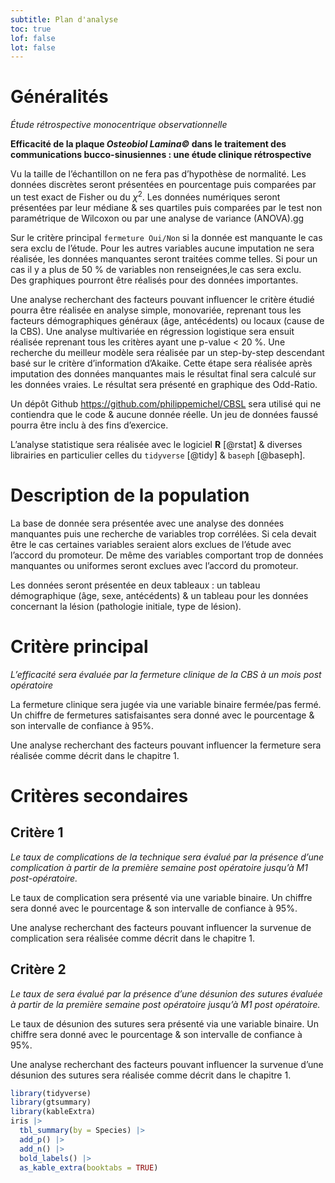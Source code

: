 ```yaml
---
subtitle: Plan d'analyse
toc: true
lof: false
lot: false
---
```



# Généralités

*Étude rétrospective monocentrique observationnelle*

**Efficacité de la plaque *Osteobiol Lamina©* dans le traitement des communications bucco-sinusiennes : une étude clinique rétrospective**

Vu la taille de l'échantillon on ne fera pas d'hypothèse de normalité. Les données discrètes seront présentées en pourcentage puis comparées par un test exact de Fisher ou du $\chi^2$. Les données numériques seront présentées par leur médiane & ses quartiles puis comparées par le test non paramétrique de Wilcoxon ou par une analyse de variance (ANOVA).gg

Sur le critère principal `fermeture Oui/Non` si la donnée est manquante le cas sera exclu de l'étude. Pour les autres variables aucune imputation ne sera réalisée, les données manquantes seront traitées comme telles. Si pour un cas il y a plus de 50 % de variables non renseignées,le cas sera exclu.\
Des graphiques pourront être réalisés pour des données importantes.

Une analyse recherchant des facteurs pouvant influencer le critère étudié pourra être réalisée en analyse simple, monovariée, reprenant tous les facteurs démographiques généraux (âge, antécédents\dots) ou locaux (cause de la CBS\dots). Une analyse multivariée en régression logistique sera ensuit réalisée reprenant tous les critères ayant une p-value \< 20 %. Une recherche du meilleur modèle sera réalisée par un step-by-step descendant basé sur le critère d'information d'Akaike. Cette étape sera réalisée après imputation des données manquantes mais le résultat final sera calculé sur les données vraies. Le résultat sera présenté en graphique des Odd-Ratio.

Un dépôt Github <https://github.com/philippemichel/CBSL> sera utilisé qui ne contiendra que le code & aucune donnée réelle. Un jeu de données faussé pourra être inclu à des fins d'exercice.

L'analyse statistique sera réalisée avec le logiciel **R** [@rstat] & diverses librairies en particulier celles du `tidyverse` [@tidy] & `baseph` [@baseph].

# Description de la population

La base de donnée sera présentée avec une analyse des données manquantes puis une recherche de variables trop corrélées. Si cela devait être le cas certaines variables seraient alors exclues de l'étude avec l'accord du promoteur. De même des variables comportant trop de données manquantes ou uniformes seront exclues avec l'accord du promoteur.

Les données seront présentée en deux tableaux : un tableau démographique (âge, sexe, antécédents\dots) & un tableau pour les données concernant la lésion (pathologie initiale, type de lésion\dots).

# Critère principal

*L'efficacité sera évaluée par la fermeture clinique de la CBS à un mois post opératoire*

La fermeture clinique sera jugée via une variable binaire fermée/pas fermé. Un chiffre de fermetures satisfaisantes sera donné avec le pourcentage & son intervalle de confiance à 95%.

Une analyse recherchant des facteurs pouvant influencer la fermeture sera réalisée comme décrit dans le chapitre 1.

# Critères secondaires

## Critère 1

*Le taux de complications de la technique sera évalué par la présence d'une complication à partir de la première semaine post opératoire jusqu'à M1 post-opératoire.*

Le taux de complication sera présenté via une variable binaire. Un chiffre sera donné avec le pourcentage & son intervalle de confiance à 95%.

Une analyse recherchant des facteurs pouvant influencer la survenue de complication sera réalisée comme décrit dans le chapitre 1.

## Critère 2

*Le taux de sera évalué par la présence d'une désunion des sutures évaluée à partir de la première semaine post opératoire jusqu'à M1 post opératoire.*

Le taux de désunion des sutures sera présenté via une variable binaire. Un chiffre sera donné avec le pourcentage & son intervalle de confiance à 95%.

Une analyse recherchant des facteurs pouvant influencer la survenue d'une désunion des sutures sera réalisée comme décrit dans le chapitre 1.

```r
library(tidyverse)
library(gtsummary)
library(kableExtra)
iris |> 
  tbl_summary(by = Species) |> 
  add_p() |> 
  add_n() |> 
  bold_labels() |> 
  as_kable_extra(booktabs = TRUE) 

```

